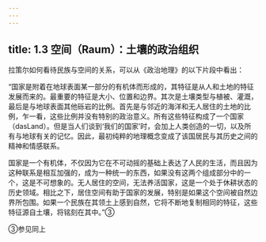 ```yaml
---
---
---
```

title: 1.3 空间（Raum）：土壤的政治组织
---



拉策尔如何看待民族与空间的关系，可以从《政治地理》的以下片段中看出：

“国家是附着在地球表面某一部分的有机体而形成的，其特征是从人和土地的特征发展而来的。最重要的特征是大小、位置和边界。其次是土壤类型与植被、灌溉，最后是与地球表面其他砾岩的比例。首先是与邻近的海洋和无人居住的土地的比例，乍一看，这些比例并没有特别的政治意义。所有这些特征构成了一个国家（dasLand）。但是当人们谈到‘我们的国家’时，会加上人类创造的一切，以及所有与地球有关的记忆。因此，最初纯粹的地理概念变成了该国居民与其历史之间的精神和情感联系。

国家是一个有机体，不仅因为它在不可动摇的基础上表达了人民的生活，而且因为这种联系是相互加强的，成为一种统一的东西，如果没有这两个组成部分中的一个，这是不可想象的。无人居住的空间，无法养活国家，这是一个处于休耕状态的历史领域。相比之下，居住空间有助于国家的发展，特别是如果这个空间被自然边界所包围。如果一个民族在其领土上感到自然，它将不断地复制相同的特征，这些特征源自土壤，将铭刻在其中。”③

③参见同上